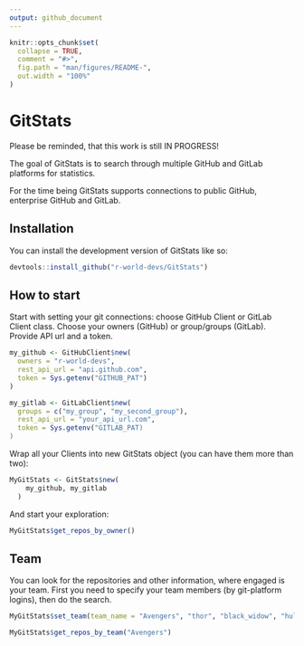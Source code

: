 ```yaml
---
output: github_document
---
```


<!-- README.md is generated from README.Rmd. Please edit that file -->

```r
knitr::opts_chunk$set(
  collapse = TRUE,
  comment = "#>",
  fig.path = "man/figures/README-",
  out.width = "100%"
)
```

# GitStats

Please be reminded, that this work is still IN PROGRESS!

<!-- badges: start -->
<!-- badges: end -->

The goal of GitStats is to search through multiple GitHub and GitLab platforms for statistics.

For the time being GitStats supports connections to public GitHub, enterprise GitHub and GitLab.

## Installation

You can install the development version of GitStats like so:

``` r
devtools::install_github("r-world-devs/GitStats")
```

## How to start

Start with setting your git connections: choose GitHub Client or GitLab Client class.
Choose your owners (GitHub) or group/groups (GitLab). 
Provide API url and a token.


```r
my_github <- GitHubClient$new(
  owners = "r-world-devs",
  rest_api_url = "api.github.com",
  token = Sys.getenv("GITHUB_PAT")
)

my_gitlab <- GitLabClient$new(
  groups = c("my_group", "my_second_group"),
  rest_api_url = "your_api_url.com",
  token = Sys.getenv("GITLAB_PAT)
)

```

Wrap all your Clients into new GitStats object (you can have them more than two):

```r
MyGitStats <- GitStats$new(
    my_github, my_gitlab
  )

```

And start your exploration:

```r
MyGitStats$get_repos_by_owner()

```

## Team

You can look for the repositories and other information, where engaged is your team.
First you need to specify your team members (by git-platform logins), then do the search.

```r
MyGitStats$set_team(team_name = "Avengers", "thor", "black_widow", "hulk", "spider-man", "iron-man")

MyGitStats$get_repos_by_team("Avengers")

```
